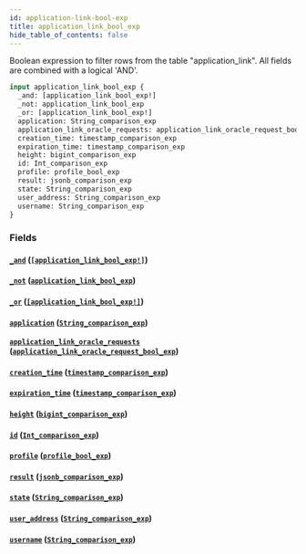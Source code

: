 ```yaml
---
id: application-link-bool-exp
title: application_link_bool_exp
hide_table_of_contents: false
---
```


Boolean expression to filter rows from the table "application_link". All fields are combined with a logical 'AND'.

```graphql
input application_link_bool_exp {
  _and: [application_link_bool_exp!]
  _not: application_link_bool_exp
  _or: [application_link_bool_exp!]
  application: String_comparison_exp
  application_link_oracle_requests: application_link_oracle_request_bool_exp
  creation_time: timestamp_comparison_exp
  expiration_time: timestamp_comparison_exp
  height: bigint_comparison_exp
  id: Int_comparison_exp
  profile: profile_bool_exp
  result: jsonb_comparison_exp
  state: String_comparison_exp
  user_address: String_comparison_exp
  username: String_comparison_exp
}
```

### Fields

#### [`_and`](#) ([`[application_link_bool_exp!]`](../inputs/application-link-bool-exp))

#### [`_not`](#) ([`application_link_bool_exp`](../inputs/application-link-bool-exp))

#### [`_or`](#) ([`[application_link_bool_exp!]`](../inputs/application-link-bool-exp))

#### [`application`](#) ([`String_comparison_exp`](../inputs/string-comparison-exp))

#### [`application_link_oracle_requests`](#) ([`application_link_oracle_request_bool_exp`](../inputs/application-link-oracle-request-bool-exp))

#### [`creation_time`](#) ([`timestamp_comparison_exp`](../inputs/timestamp-comparison-exp))

#### [`expiration_time`](#) ([`timestamp_comparison_exp`](../inputs/timestamp-comparison-exp))

#### [`height`](#) ([`bigint_comparison_exp`](../inputs/bigint-comparison-exp))

#### [`id`](#) ([`Int_comparison_exp`](../inputs/int-comparison-exp))

#### [`profile`](#) ([`profile_bool_exp`](../inputs/profile-bool-exp))

#### [`result`](#) ([`jsonb_comparison_exp`](../inputs/jsonb-comparison-exp))

#### [`state`](#) ([`String_comparison_exp`](../inputs/string-comparison-exp))

#### [`user_address`](#) ([`String_comparison_exp`](../inputs/string-comparison-exp))

#### [`username`](#) ([`String_comparison_exp`](../inputs/string-comparison-exp))
